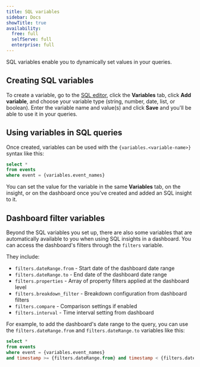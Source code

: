 ```yaml
---
title: SQL variables
sidebar: Docs
showTitle: true
availability:
  free: full
  selfServe: full
  enterprise: full
---
```


SQL variables enable you to dynamically set values in your queries. 

## Creating SQL variables

To create a variable, go to the [SQL editor](https://us.posthog.com/sql), click the **Variables** tab, click **Add variable**, and choose your variable type (string, number, date, list, or boolean). Enter the variable name and value(s) and click **Save** and you'll be able to use it in your queries.

<ProductScreenshot
  imageLight="https://res.cloudinary.com/dmukukwp6/image/upload/q_auto,f_auto/Clean_Shot_2025_10_02_at_17_04_16_2x_aac766c379.png"
  imageDark="https://res.cloudinary.com/dmukukwp6/image/upload/q_auto,f_auto/Clean_Shot_2025_10_02_at_17_04_41_2x_aaefee30c4.png"
  alt="Creating a variable"
  classes="rounded"
/>

## Using variables in SQL queries

Once created, variables can be used with the `{variables.<variable-name>}` syntax like this:

```sql
select * 
from events 
where event = {variables.event_names}
```

You can set the value for the variable in the same **Variables** tab, on the insight, or on the dashboard once you've created and added an SQL insight to it.

<ProductScreenshot
  imageLight="https://res.cloudinary.com/dmukukwp6/image/upload/w_1600,c_limit,q_auto,f_auto/Clean_Shot_2025_10_02_at_17_12_45_2x_0e6a9a873a.png"
  imageDark="https://res.cloudinary.com/dmukukwp6/image/upload/w_1600,c_limit,q_auto,f_auto/Clean_Shot_2025_10_02_at_17_12_27_2x_b5f9fcff28.png"
  alt="Using a variable in a SQL query"
  classes="rounded"
/>

## Dashboard filter variables

Beyond the SQL variables you set up, there are also some variables that are automatically available to you when using SQL insights in a dashboard. You can access the dashboard's filters through the `filters` variable.

They include:

- `filters.dateRange.from` - Start date of the dashboard date range
- `filters.dateRange.to` - End date of the dashboard date range
- `filters.properties` - Array of property filters applied at the dashboard level
- `filters.breakdown_filter` - Breakdown configuration from dashboard filters
- `filters.compare` - Comparison settings if enabled
- `filters.interval` - Time interval setting from dashboard

For example, to add the dashboard's date range to the query, you can use the `filters.dateRange.from` and `filters.dateRange.to` variables like this:

```sql
select * 
from events 
where event = {variables.event_names}
and timestamp >= {filters.dateRange.from} and timestamp < {filters.dateRange.to}
```

<ProductScreenshot
  imageLight="https://res.cloudinary.com/dmukukwp6/image/upload/w_1600,c_limit,q_auto,f_auto/Clean_Shot_2025_10_02_at_17_16_57_2x_161c9b6f38.png"
  imageDark="https://res.cloudinary.com/dmukukwp6/image/upload/w_1600,c_limit,q_auto,f_auto/Clean_Shot_2025_10_02_at_17_17_11_2x_a670c7930a.png"
  alt="Using dashboard filter variables in a SQL query"
  classes="rounded"
/>